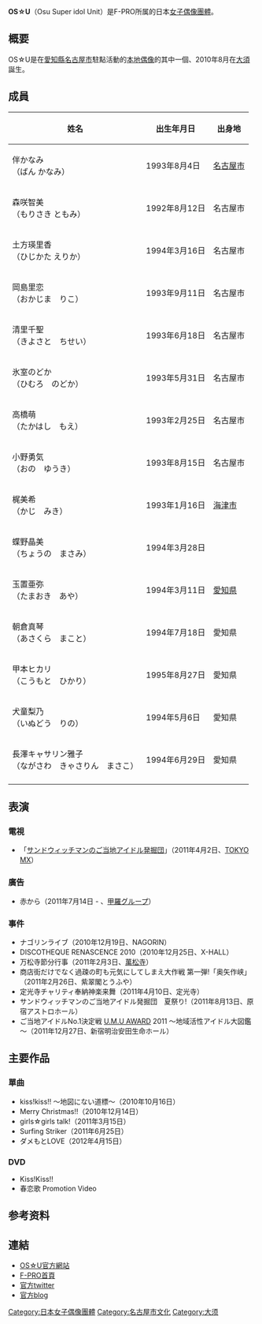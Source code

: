 {{multiple issues|
{{expand Japanese|time=2018-11-30T04:59:49+00:00}}
{{roughtranslation|time=2018-11-30T04:59:49+00:00}}
{{unreferenced|time=2018-11-30T04:59:49+00:00}}
{{Orphan|time=2016-12-17T12:37:14+00:00}}
}}
'''OS☆U'''（Osu Super idol Unit）是F-PRO所属的日本[[女子偶像團體|女子偶像團體]]。

== 概要 ==
OS☆U是在[[愛知縣|愛知縣]][[名古屋市|名古屋市]]駐點活動的[[本地偶像|本地偶像]]的其中一個、2010年8月在[[大須|大須]]誕生。

== 成員 ==
{| class="wikitable" style="text-align:center; font-size:smaller;"
|-
!姓名  ||出生年月日 ||出身地
|-
| 伴かなみ<br />（ばん かなみ） || 1993年8月4日 || [[名古屋市|名古屋市]] 
|-
| 森咲智美<br />（もりさき ともみ） || 1992年8月12日 || 名古屋市 
|-
| 土方瑛里香<br /> （ひじかた えりか）|| 1994年3月16日 || 名古屋市 
|-
| 岡島里恋<br /> （おかじま　りこ）|| 1993年9月11日 || 名古屋市 
|-
| 清里千聖<br /> （きよさと　ちせい）|| 1993年6月18日 || 名古屋市 
|-
| 氷室のどか<br /> （ひむろ　のどか）|| 1993年5月31日 || 名古屋市 
|-
| 高橋萌<br /> （たかはし　もえ）|| 1993年2月25日 || 名古屋市 
|-
| 小野勇気<br /> （おの　ゆうき）|| 1993年8月15日 || 名古屋市 
|-
| 梶美希<br /> （かじ　みき）|| 1993年1月16日 || [[海津市|海津市]] 
|-
| 蝶野晶美<br /> （ちょうの　まさみ）|| 1994年3月28日 ||  
|-
| 玉置亜弥<br /> （たまおき　あや）|| 1994年3月11日 || [[愛知県|愛知県]] 
|-
| 朝倉真琴<br /> （あさくら　まこと）|| 1994年7月18日 || 愛知県 
|-
| 甲本ヒカリ<br /> （こうもと　ひかり）|| 1995年8月27日 || 愛知県 
|-
| 犬童梨乃<br /> （いぬどう　りの）|| 1994年5月6日 || 愛知県 
|-
| 長澤キャサリン雅子<br /> （ながさわ　きゃさりん　まさこ）|| 1994年6月29日 || 愛知県 
|-
|}

== 表演  ==
=== 電視 ===
*「[[サンドウィッチマンのご当地アイドル発掘団|サンドウィッチマンのご当地アイドル発掘団]]」（2011年4月2日、[[東京メトロポリタンテレビジョン|TOKYO MX]]）

=== 廣告 ===
* 赤から（2011年7月14日 - 、[[甲羅_(企業)|甲羅]]グループ）

=== 事件 ===
*ナゴリンライブ（2010年12月19日、NAGORIN）
*DISCOTHEQUE RENASCENCE 2010（2010年12月25日、X-HALL）
*万松寺節分行事（2011年2月3日、[[萬松寺|萬松寺]]）
*商店街だけでなく過疎の町も元気にしてしまえ大作戦 第一弾!「奥矢作峡」（2011年2月26日、紫翠閣とうふや）
*定光寺チャリティ奉納神楽来舞（2011年4月10日、定光寺）
*サンドウィッチマンのご当地アイドル発掘団　夏祭り!（2011年8月13日、原宿アストロホール）
*ご当地アイドルNo.1決定戦 [[U.M.U_AWARD|U.M.U AWARD]] 2011 ～地域活性アイドル大図鑑～（2011年12月27日、新宿明治安田生命ホール）

==主要作品==
===單曲===
*kiss!kiss!! ～地図にない道標～（2010年10月16日）
*Merry Christmas!!（2010年12月14日）
*girls☆girls talk!（2011年3月15日）
*Surfing Striker（2011年6月25日）
*ダメもとLOVE（2012年4月15日）

===DVD===
*Kiss!Kiss!!
*春恋歌 Promotion Video

==参考资料==
{{Reflist}}

== 連結 ==
*[http://osu-idol.com/ OS☆U官方網站]{{Wayback|url=http://osu-idol.com/ |date=20120118140343 }}
*[https://web.archive.org/web/20120119150355/http://f-pro1989.jp/ F-PRO首頁]
*[http://twitter.com/#!/osuofficial 官方twitter]{{Wayback|url=http://twitter.com/#!/osuofficial |date=20151219045807 }}
*[http://ameblo.jp/osuofficial/page-2.html 官方blog]{{Wayback|url=http://ameblo.jp/osuofficial/page-2.html |date=20140722092335 }}

[[Category:日本女子偶像團體|Category:日本女子偶像團體]]
[[Category:名古屋市文化|Category:名古屋市文化]]
[[Category:大须|Category:大须]]